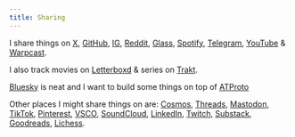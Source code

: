 ```yaml
---
title: Sharing
---
```


I share things on [X](https://x.com/nikitavoloboev), [GitHub](https://github.com/nikitavoloboev), [IG](https://instagram.com/nikitavoloboev), [Reddit](https://reddit.com/user/nikivi), [Glass](https://glass.photo/nikiv), [Spotify](https://open.spotify.com/user/nikitavoloboev), [Telegram](https://t.me/nikivi_channel), [YouTube](https://youtube.com/@nikitavoloboev) & [Warpcast](https://warpcast.com/nikiv).

I also track movies on [Letterboxd](https://letterboxd.com/nikivi) & series on [Trakt](https://trakt.tv/users/nikiv).

[Bluesky](https://bsky.app/profile/nikiv.dev) is neat and I want to build some things on top of [ATProto](https://atproto.com)

Other places I might share things on are: [Cosmos](https://cosmos.so/nikiv), [Threads](https://threads.net/@nikitavoloboev), [Mastodon](https://merveilles.town/@nikivi), [TikTok](https://tiktok.com/@nikitavoloboev), [Pinterest](https://pinterest.com/nikitavoloboev), [VSCO](https://vsco.co/nikitavoloboev/gallery), [SoundCloud](https://soundcloud.com/nikitavoloboev), [LinkedIn](https://linkedin.com/in/nikitavoloboev), [Twitch](https://twitch.tv/nikitavoloboev), [Substack](https://substack.com/@nikivi), [Goodreads](https://goodreads.com/nikitavoloboev), [Lichess](https://lichess.org/@/nikivi).
